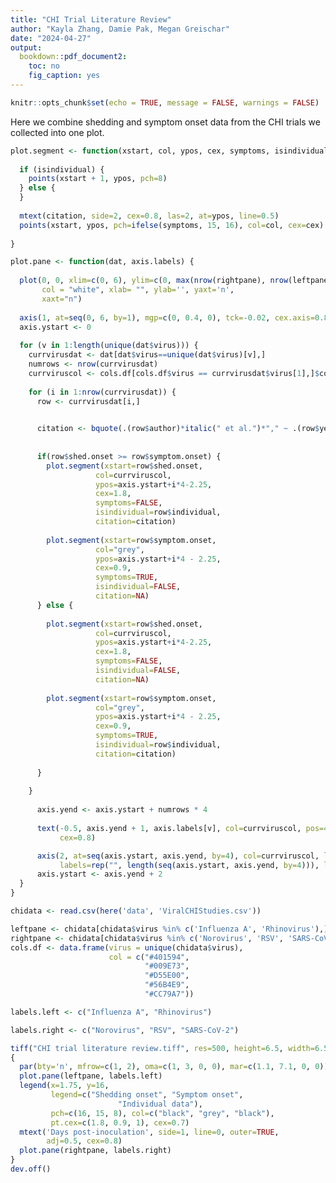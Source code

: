 ---
title: "CHI Trial Literature Review"
author: "Kayla Zhang, Damie Pak, Megan Greischar"
date: "2024-04-27"
output:
  bookdown::pdf_document2:
    toc: no
    fig_caption: yes
---

```{r setup, include=FALSE}
knitr::opts_chunk$set(echo = TRUE, message = FALSE, warnings = FALSE)
```

Here we combine shedding and symptom onset data from the CHI trials we 
collected into one plot.
```{r, fig.height = 7.5, fig.width = 6.5}
plot.segment <- function(xstart, col, ypos, cex, symptoms, isindividual, citation) {
  
  if (isindividual) {
    points(xstart + 1, ypos, pch=8)
  } else {
  }
  
  mtext(citation, side=2, cex=0.8, las=2, at=ypos, line=0.5)
  points(xstart, ypos, pch=ifelse(symptoms, 15, 16), col=col, cex=cex)
  
}

plot.pane <- function(dat, axis.labels) {
  
  plot(0, 0, xlim=c(0, 6), ylim=c(0, max(nrow(rightpane), nrow(leftpane)) * 4) + 3, 
       col = "white", xlab= "", ylab='', yaxt='n',
       xaxt="n")
  
  axis(1, at=seq(0, 6, by=1), mgp=c(0, 0.4, 0), tck=-0.02, cex.axis=0.8)
  axis.ystart <- 0
  
  for (v in 1:length(unique(dat$virus))) {
    currvirusdat <- dat[dat$virus==unique(dat$virus)[v],]
    numrows <- nrow(currvirusdat)
    currviruscol <- cols.df[cols.df$virus == currvirusdat$virus[1],]$col
    
    for (i in 1:nrow(currvirusdat)) {
      row <- currvirusdat[i,]
      

      citation <- bquote(.(row$author)*italic(" et al.")*"," ~ .(row$year))
    
      
      if(row$shed.onset >= row$symptom.onset) {
        plot.segment(xstart=row$shed.onset, 
                   col=currviruscol, 
                   ypos=axis.ystart+i*4-2.25,
                   cex=1.8,
                   symptoms=FALSE,
                   isindividual=row$individual,
                   citation=citation)
        
        plot.segment(xstart=row$symptom.onset, 
                   col="grey", 
                   ypos=axis.ystart+i*4 - 2.25,
                   cex=0.9,
                   symptoms=TRUE,
                   isindividual=FALSE,
                   citation=NA)
      } else {
        
        plot.segment(xstart=row$shed.onset, 
                   col=currviruscol, 
                   ypos=axis.ystart+i*4-2.25,
                   cex=1.8,
                   symptoms=FALSE,
                   isindividual=FALSE,
                   citation=NA)
      
        plot.segment(xstart=row$symptom.onset, 
                   col="grey", 
                   ypos=axis.ystart+i*4 - 2.25,
                   cex=0.9,
                   symptoms=TRUE,
                   isindividual=row$individual,
                   citation=citation)
        
      }
    
    }
    
      axis.yend <- axis.ystart + numrows * 4
      
      text(-0.5, axis.yend + 1, axis.labels[v], col=currviruscol, pos=4,
           cex=0.8)

      axis(2, at=seq(axis.ystart, axis.yend, by=4), col=currviruscol, lwd.ticks=0, 
           labels=rep("", length(seq(axis.ystart, axis.yend, by=4))), las=2, col.axis=currviruscol)
      axis.ystart <- axis.yend + 2
  }
}

chidata <- read.csv(here('data', 'ViralCHIStudies.csv'))

leftpane <- chidata[chidata$virus %in% c('Influenza A', 'Rhinovirus'),]
rightpane <- chidata[chidata$virus %in% c('Norovirus', 'RSV', 'SARS-CoV-2'),]
cols.df <- data.frame(virus = unique(chidata$virus), 
                      col = c("#401594",
                              "#009E73", 
                              "#D55E00",
                              "#56B4E9",
                              "#CC79A7"))

labels.left <- c("Influenza A", "Rhinovirus")

labels.right <- c("Norovirus", "RSV", "SARS-CoV-2")

tiff("CHI trial literature review.tiff", res=500, height=6.5, width=6.5, unit="in")
{
  par(bty='n', mfrow=c(1, 2), oma=c(1, 3, 0, 0), mar=c(1.1, 7.1, 0, 0))
  plot.pane(leftpane, labels.left)
  legend(x=1.75, y=16,
         legend=c("Shedding onset", "Symptom onset",
                        "Individual data"),
         pch=c(16, 15, 8), col=c("black", "grey", "black"),
         pt.cex=c(1.8, 0.9, 1), cex=0.7)
  mtext('Days post-inoculation', side=1, line=0, outer=TRUE,
        adj=0.5, cex=0.8)
  plot.pane(rightpane, labels.right)
}
dev.off()
```



